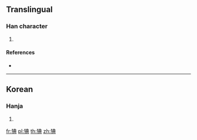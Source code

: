 {{character info/new}}
==Translingual==

===Han character===
{{Han char|rn=94|rad=犬|as=08|sn=11|four=|canj=KHTBC|ids=⿰犭典}}

# {{defn|Han|sort=犬08}}

====References====
* {{Han ref|kx=0714.051|hdz=21353.051|uh=7320|ud=29472}}

----

==Korean==

===Hanja===
{{ko-hanja|hangeul=전|eumhun=|rv=jeon|mr=chŏn|y=cen}}

# {{defn|lang=ko|sort=犬08}}

[[fr:猠]]
[[pl:猠]]
[[th:猠]]
[[zh:猠]]